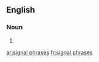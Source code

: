 ==English==

===Noun===
{{head|en|plural}}

# {{plural of|signal phrase|lang=en}}

[[ar:signal phrases]]
[[fr:signal phrases]]